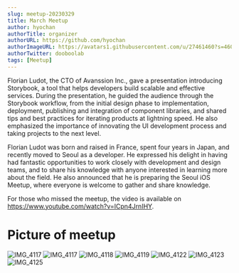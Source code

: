 ```yaml
---
slug: meetup-20230329
title: March Meetup
author: hyochan
authorTitle: organizer
authorURL: https://github.com/hyochan
authorImageURL: https://avatars1.githubusercontent.com/u/27461460?s=460&u=b5860875e26d33fd70fd210f4ea74f81cdf9d99b&v=4
authorTwitter: dooboolab
tags: [Meetup]
---
```



Florian Ludot, the CTO of Avanssion Inc., gave a presentation introducing Storybook, a tool that helps developers build scalable and effective services. During the presentation, he guided the audience through the Storybook workflow, from the initial design phase to implementation, deployment, publishing and integration of component libraries, and shared tips and best practices for iterating products at lightning speed. He also emphasized the importance of innovating the UI development process and taking projects to the next level.

Florian Ludot was born and raised in France, spent four years in Japan, and recently moved to Seoul as a developer. He expressed his delight in having had fantastic opportunities to work closely with development and design teams, and to share his knowledge with anyone interested in learning more about the field. He also announced that he is preparing the Seoul iOS Meetup, where everyone is welcome to gather and share knowledge.

For those who missed the meetup, the video is available on https://www.youtube.com/watch?v=ICpn4JrnIHY.

# Picture of meetup

![IMG_4117](https://user-images.githubusercontent.com/27461460/229788078-8a44dd2b-bdd5-4739-af7c-8194602527e2.jpg)
![IMG_4117](https://user-images.githubusercontent.com/27461460/229788063-c46111d6-71b2-4a73-9835-2aba7f865758.jpg)
![IMG_4118](https://user-images.githubusercontent.com/27461460/229788086-741c93e8-fa57-4be5-9e66-7c593c4a62a6.jpg)
![IMG_4119](https://user-images.githubusercontent.com/27461460/229788088-f37b3e28-1819-47fd-b854-bf6b6f684f2c.jpg)
![IMG_4122](https://user-images.githubusercontent.com/27461460/229788102-dbf73636-ac92-4599-9110-9214803adbce.jpg)
![IMG_4123](https://user-images.githubusercontent.com/27461460/229788106-eb05e05c-e168-43f9-be9f-eb7a4093f028.jpg)
![IMG_4125](https://user-images.githubusercontent.com/27461460/229788112-43af8d70-2efd-40fe-bf7d-26531c7724e1.jpg)

<AdFitMobileBanner
  unit="DAN-ECUZO05s14SU0P7d"
  className="adfit-middle-mobile-2023-03-29"
/>
